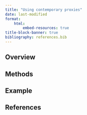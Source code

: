 ```yaml
---
title: "Using contemporary proxies"
date: last-modified
format:
    html:
        embed-resources: true
title-block-banner: true
bibliography: references.bib
---
```


## Overview

## Methods

## Example

## References {.unnumbered}

::: {#refs}
:::